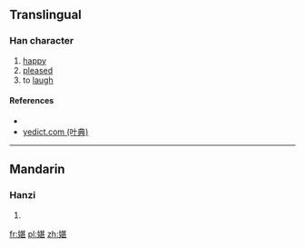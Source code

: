 ==Translingual==

===Han character===
{{Han char|rn=38|rad=女|as=09|sn=12|four=|canj=女廿一女 (VTMV)|ids=⿰[[女]][[甚]]}}

# [[happy]]
# [[pleased]]
# to [[laugh]]

====References====
* {{Han ref|kx=0266.180|dkj=06479|dj=0533.230|hdz=21063.160|uh=5A85|ud=23173}}
*[http://yedict.com/htm/5A/5A85.htm yedict.com (叶典)]

----

==Mandarin==

===Hanzi===
{{cmn-hanzi|pin=[[dān]] ([[dan1]])|wg=tan<sup>1</sup>}}

# {{defn|lang=cmn|sort=女09}}

[[fr:媅]]
[[pl:媅]]
[[zh:媅]]